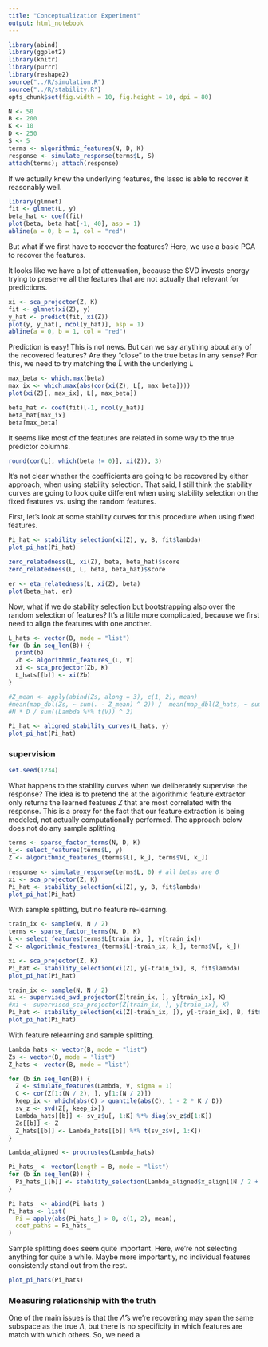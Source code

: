```yaml
---
title: "Conceptualization Experiment"
output: html_notebook
---
```

```r
library(abind)
library(ggplot2)
library(knitr)
library(purrr)
library(reshape2)
source("../R/simulation.R")
source("../R/stability.R")
opts_chunk$set(fig.width = 10, fig.height = 10, dpi = 80)
```

```r
N <- 50
B <- 200
K <- 10
D <- 250
S <- 5
terms <- algorithmic_features(N, D, K)
response <- simulate_response(terms$L, S)
attach(terms); attach(response)
```

If we actually knew the underlying features, the lasso is able to recover it
reasonably well.

```r
library(glmnet)
fit <- glmnet(L, y)
beta_hat <- coef(fit)
plot(beta, beta_hat[-1, 40], asp = 1)
abline(a = 0, b = 1, col = "red")
```

But what if we first have to recover the features? Here, we use a basic PCA to
recover the features.

It looks like we have a lot of attenuation, because the SVD invests energy
trying to preserve all the features that are not actually that relevant for
predictions.

```r
xi <- sca_projector(Z, K)
fit <- glmnet(xi(Z), y)
y_hat <- predict(fit, xi(Z))
plot(y, y_hat[, ncol(y_hat)], asp = 1)
abline(a = 0, b = 1, col = "red")
```

Prediction is easy! This is not news. But can we say anything about any of the
recovered features? Are they "close" to the true betas in any sense? For this,
we need to try matching the $\hat{L}$ with the underlying $L$

```r
max_beta <- which.max(beta)
max_ix <- which.max(abs(cor(xi(Z), L[, max_beta])))
plot(xi(Z)[, max_ix], L[, max_beta])
```

```r
beta_hat <- coef(fit)[-1, ncol(y_hat)]
beta_hat[max_ix]
beta[max_beta]
```

It seems like most of the features are related in some way to the true predictor
columns.

```r
round(cor(L[, which(beta != 0)], xi(Z)), 3)
```

It's not clear whether the coefficients are going to be recovered by either
approach, when using stability selection. That said, I still think the stability
curves are going to look quite different when using stability selection on the
fixed features vs. using the random features.

First, let's look at some stability curves for this procedure when using fixed
features.

```r
Pi_hat <- stability_selection(xi(Z), y, B, fit$lambda)
plot_pi_hat(Pi_hat)
```

```r
zero_relatedness(L, xi(Z), beta, beta_hat)$score
zero_relatedness(L, L, beta, beta_hat)$score
```

```r
er <- eta_relatedness(L, xi(Z), beta)
plot(beta_hat, er)
```

Now, what if we do stability selection but bootstrapping also over the random
selection of features? It's a little more complicated, because we first need to
align the features with one another.

```r
L_hats <- vector(B, mode = "list")
for (b in seq_len(B)) {
  print(b)
  Zb <- algorithmic_features_(L, V)
  xi <- sca_projector(Zb, K)
  L_hats[[b]] <- xi(Zb)
}

```

```r
#Z_mean <- apply(abind(Zs, along = 3), c(1, 2), mean)
#mean(map_dbl(Zs, ~ sum(. - Z_mean) ^ 2)) /  mean(map_dbl(Z_hats, ~ sum(.^2)))
#N * D / sum((Lambda %*% t(V)) ^ 2)
```


```r
Pi_hat <- aligned_stability_curves(L_hats, y)
plot_pi_hat(Pi_hat)
```

### supervision

```r
set.seed(1234)
```

What happens to the stability curves when we deliberately supervise the
response? The idea is to pretend the at the algorithmic feature extractor only
returns the learned features $Z$ that are most correlated with the response.
This is a proxy for the fact that our feature extraction is being modeled, not
actually computationally performed. The approach below does not do any sample
splitting.

```r
terms <- sparse_factor_terms(N, D, K)
k_<- select_features(terms$L, y)
Z <- algorithmic_features_(terms$L[, k_], terms$V[, k_])

response <- simulate_response(terms$L, 0) # all betas are 0
xi <- sca_projector(Z, K)
Pi_hat <- stability_selection(xi(Z), y, B, fit$lambda)
plot_pi_hat(Pi_hat)
```

With sample splitting, but no feature re-learning.

```r
train_ix <- sample(N, N / 2)
terms <- sparse_factor_terms(N, D, K)
k_<- select_features(terms$L[train_ix, ], y[train_ix])
Z <- algorithmic_features_(terms$L[-train_ix, k_], terms$V[, k_])

xi <- sca_projector(Z, K)
Pi_hat <- stability_selection(xi(Z), y[-train_ix], B, fit$lambda)
plot_pi_hat(Pi_hat)
```

```r
train_ix <- sample(N, N / 2)
xi <- supervised_svd_projector(Z[train_ix, ], y[train_ix], K)
#xi <- supervised_sca_projector(Z[train_ix, ], y[train_ix], K)
Pi_hat <- stability_selection(xi(Z[-train_ix, ]), y[-train_ix], B, fit$lambda)
plot_pi_hat(Pi_hat)
```

With feature relearning and sample splitting.

```r
Lambda_hats <- vector(B, mode = "list")
Zs <- vector(B, mode = "list")
Z_hats <- vector(B, mode = "list")

for (b in seq_len(B)) {
  Z <- simulate_features(Lambda, V, sigma = 1)
  C <- cor(Z[1:(N / 2), ], y[1:(N / 2)])
  keep_ix <- which(abs(C) > quantile(abs(C), 1 - 2 * K / D))
  sv_z <- svd(Z[, keep_ix])
  Lambda_hats[[b]] <- sv_z$u[, 1:K] %*% diag(sv_z$d[1:K])
  Zs[[b]] <- Z
  Z_hats[[b]] <- Lambda_hats[[b]] %*% t(sv_z$v[, 1:K])
}

Lambda_aligned <- procrustes(Lambda_hats)
```


```r
Pi_hats_ <- vector(length = B, mode = "list")
for (b in seq_len(B)) {
  Pi_hats_[[b]] <- stability_selection(Lambda_aligned$x_align[(N / 2 + 1):N,, b], y[(N / 2 + 1):N], 1, fit$lambda)[[2]]
}

Pi_hats_ <- abind(Pi_hats_)
Pi_hats <- list(
  Pi = apply(abs(Pi_hats_) > 0, c(1, 2), mean),
  coef_paths = Pi_hats_
)
```

Sample splitting does seem quite important. Here, we're not selecting anything
for quite a while. Maybe more importantly, no individual features consistently
stand out from the rest.

```r
plot_pi_hats(Pi_hats)
```

### Measuring relationship with the truth

One of the main issues is that the $\hat{\Lambda}$'s we're recovering may span
the same subspace as the true $\Lambda$, but there is no specificity in which
features are match with which others. So, we need a 